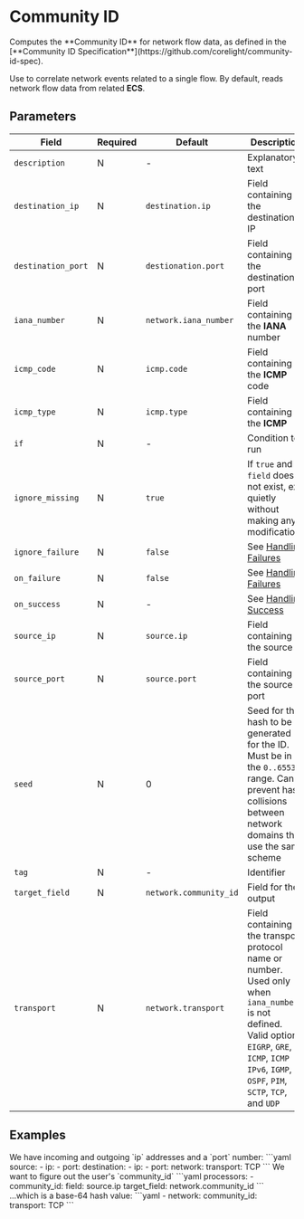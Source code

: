# Community ID

<Synopsis>
Computes the **Community ID** for network flow data, as defined in the [**Community ID Specification**](https://github.com/corelight/community-id-spec).
</Synopsis>

Use to correlate network events related to a single flow. By default, reads network flow data from related **ECS**.

## Parameters

|Field|Required|Default|Description|
|---|---|---|---|
|`description`|N|-|Explanatory text|
|`destination_ip`|N|`destination.ip`|Field containing the destination IP|
|`destination_port`|N|`destionation.port`|Field containing the destination port|
|`iana_number`|N|`network.iana_number`|Field containing the **IANA** number|
|`icmp_code`|N|`icmp.code`|Field containing the **ICMP** code|
|`icmp_type`|N|`icmp.type`|Field containing the **ICMP**
|`if`|N|-|Condition to run|
|`ignore_missing`|N|`true`|If `true` and `field` does not exist, exit quietly without making any modifications|
|`ignore_failure`|N|`false`|See [Handling Failures](../handling-failures.mdx)|
|`on_failure`|N|`false`|See [Handling Failures](../handling-failures.mdx)|
|`on_success`|N|-|See [Handling Success](../handling-success.mdx)|
|`source_ip`|N|`source.ip`|Field containing the source IP|
|`source_port`|N|`source.port`|Field containing the source port|
|`seed`|N|0|Seed for the hash to be generated for the ID. Must be in the `0..65535` range. Can prevent hash collisions between network domains that use the same scheme|
|`tag`|N|-|Identifier|
|`target_field`|N|`network.community_id`|Field for the output|
|`transport`|N|`network.transport`|Field containing the transport protocol name or number. Used only when `iana_number` is not defined. Valid options: `EIGRP`, `GRE`, `ICMP`, `ICMP IPv6`, `IGMP`, `OSPF`, `PIM`, `SCTP`, `TCP`, and `UDP`|

## Examples

<Example>
   <Description>
   We have incoming and outgoing `ip` addresses and a `port` number:
   </Description>
   <SampleCode>
   ```yaml
   source:
      - ip: <ip-address-1>
      - port: <a-number>
   destination:
      - ip: <ip-address-2>
      - port: <a-number>
   network:
      transport: TCP
   ```
   </SampleCode>

   <Description>
   We want to figure out the user's `community_id`
   </Description>
   <SampleCode>
   ```yaml
   processors:
      - community_id:
         field: source.ip
         target_field: network.community_id
   ```
   </SampleCode>

   <Description>
   ...which is a base-64 hash value:
   </Description>
   <SampleCode>
   ```yaml
   - network:
      community_id: <base-64-hash>
      transport: TCP
   ```
   </SampleCode>
</Example>
